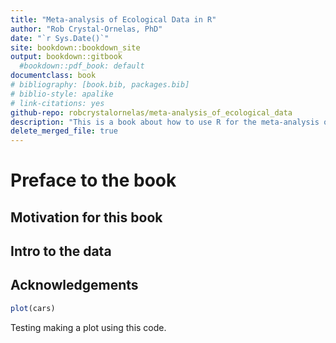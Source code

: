 ```yaml
--- 
title: "Meta-analysis of Ecological Data in R"
author: "Rob Crystal-Ornelas, PhD"
date: "`r Sys.Date()`"
site: bookdown::bookdown_site
output: bookdown::gitbook
  #bookdown::pdf_book: default
documentclass: book
# bibliography: [book.bib, packages.bib]
# biblio-style: apalike
# link-citations: yes
github-repo: robcrystalornelas/meta-analysis_of_ecological_data
description: "This is a book about how to use R for the meta-analysis of ecological data"
delete_merged_file: true
---
```


# Preface to the book {-}

## Motivation for this book {-}

## Intro to the data {-}

## Acknowledgements {-}

```r
plot(cars)
```

Testing making a plot using this code.
